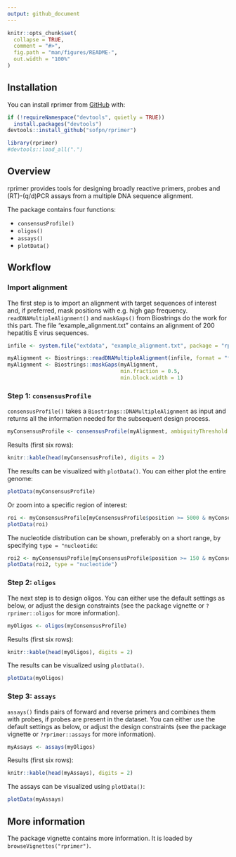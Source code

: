 ```yaml
---
output: github_document
---
```


<!-- README.md is generated from README.Rmd. Please edit that file -->

  <!-- badges: start -->
  <!-- badges: end -->

```r
knitr::opts_chunk$set(
  collapse = TRUE,
  comment = "#>",
  fig.path = "man/figures/README-",
  out.width = "100%"
)
```

## Installation

You can install rprimer from [GitHub](https://github.com/) with:

  ``` r
if (!requireNamespace("devtools", quietly = TRUE))
    install.packages("devtools")
devtools::install_github("sofpn/rprimer")
```
``` r
library(rprimer)
#devtools::load_all(".")
```

## Overview 

rprimer provides tools for designing broadly reactive primers, probes and (RT)-(q/d)PCR assays from a multiple DNA sequence alignment. 

The package contains four functions:

* `consensusProfile()`
* `oligos()` 
* `assays()`
* `plotData()`

## Workflow 

### Import alignment

The first step is to import an alignment with target sequences of interest and, if preferred, mask positions with e.g. high gap frequency. `readDNAMultipleAlignment()` and `maskGaps()` from Biostrings do the work for this part. The file "example_alignment.txt" contains an alignment of 200 hepatitis E virus sequences. 

```r
infile <- system.file("extdata", "example_alignment.txt", package = "rprimer")

myAlignment <- Biostrings::readDNAMultipleAlignment(infile, format = "fasta")
myAlignment <- Biostrings::maskGaps(myAlignment, 
                                    min.fraction = 0.5, 
                                    min.block.width = 1) 
```

### Step 1: `consensusProfile` 

`consensusProfile()` takes a `Biostrings::DNAMultipleAlignment` as input and returns all the information needed for the subsequent design process.

```r
myConsensusProfile <- consensusProfile(myAlignment, ambiguityThreshold = 0.05)
```

Results (first six rows):

```r
knitr::kable(head(myConsensusProfile), digits = 2)
```

The results can be visualized with `plotData()`. You can either plot the entire genome:

```r
plotData(myConsensusProfile)
```

Or zoom into a specific region of interest: 

```r
roi <- myConsensusProfile[myConsensusProfile$position >= 5000 & myConsensusProfile$position <= 5500, ]
plotData(roi)
```

The nucleotide distribution can be shown, preferably on a short range, by specifying `type = "nucleotide`:

```r
roi2 <- myConsensusProfile[myConsensusProfile$position >= 150 & myConsensusProfile$position <= 170, ]
plotData(roi2, type = "nucleotide")
```

### Step 2: `oligos`

The next step is to design oligos. You can either use the default settings as below, or adjust the design constraints (see the package vignette or `?rprimer::oligos` for more information).

``` r
myOligos <- oligos(myConsensusProfile)
```

Results (first six rows): 

```r
knitr::kable(head(myOligos), digits = 2)
```

The results can be visualized using `plotData()`. 

```r
plotData(myOligos)
```

### Step 3: `assays`

`assays()` finds pairs of forward and reverse primers and combines them with probes, if probes are present in the dataset. You can either use the default settings as below, or adjust the design constraints (see the package vignette or `?rprimer::assays` for more information).

```r
myAssays <- assays(myOligos)
```

Results (first six rows):

```r
knitr::kable(head(myAssays), digits = 2)
```

The assays can be visualized using `plotData()`: 

```r
plotData(myAssays)
```

## More information

The package vignette contains more information. It is loaded by `browseVignettes("rprimer")`.
